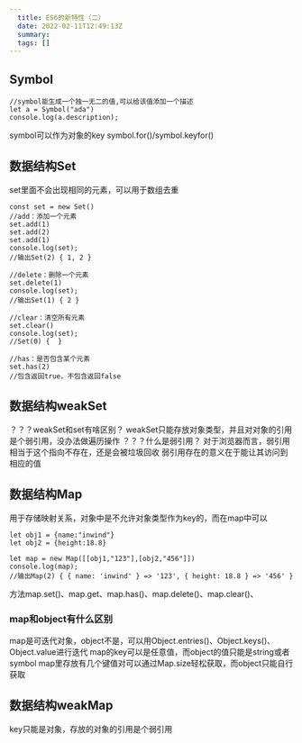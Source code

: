 ```yaml
---
  title: ES6的新特性（二）
  date: 2022-02-11T12:49:13Z
  summary:
  tags: []
---
```

  
  ## Symbol
```
//symbol能生成一个独一无二的值,可以给该值添加一个描述
let a = Symbol("ada")
console.log(a.description);
```
symbol可以作为对象的key
symbol.for()/symbol.keyfor()
## 数据结构Set
set里面不会出现相同的元素，可以用于数组去重
```
const set = new Set()
//add：添加一个元素
set.add(1)
set.add(2)
set.add(1)
console.log(set);
//输出Set(2) { 1, 2 }

//delete：删除一个元素
set.delete(1)
console.log(set);
//输出Set(1) { 2 }

//clear：清空所有元素
set.clear()
console.log(set);
//Set(0) {  }

//has：是否包含某个元素
set.has(2)
//包含返回true，不包含返回false
```
## 数据结构weakSet
？？？weakSet和set有啥区别？
weakSet只能存放对象类型，并且对对象的引用是个弱引用，没办法做遍历操作
？？？什么是弱引用？
对于浏览器而言，弱引用相当于这个指向不存在，还是会被垃圾回收
弱引用存在的意义在于能让其访问到相应的值
## 数据结构Map
用于存储映射关系，对象中是不允许对象类型作为key的，而在map中可以
```
let obj1 = {name:"inwind"}
let obj2 = {height:18.8}

let map = new Map([[obj1,"123"],[obj2,"456"]])
console.log(map);
//输出Map(2) { { name: 'inwind' } => '123', { height: 18.8 } => '456' }
```
方法map.set()、map.get、map.has()、map.delete()、map.clear()、
### map和object有什么区别
map是可迭代对象，object不是，可以用Object.entries()、Object.keys()、Object.value进行迭代
map的key可以是任意值，而object的值只能是string或者symbol
map里存放有几个键值对可以通过Map.size轻松获取，而object只能自行获取
## 数据结构weakMap
key只能是对象，存放的对象的引用是个弱引用
  